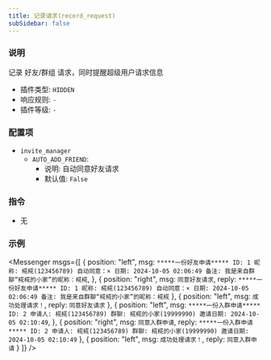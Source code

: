 ```yaml
---
title: 记录请求(record_request)
subSidebar: false
---
```



### 说明

记录 好友/群组 请求，同时提醒超级用户请求信息

- 插件类型: `HIDDEN`
- 响应规则: `-`
- 插件等级: `-`

### 配置项

- `invite_manager`
  - `AUTO_ADD_FRIEND`:
    - 说明: 自动同意好友请求
    - 默认值: `False`

### 指令

- 无

### 示例

<Messenger
  msgs={[
    {
      position: "left",
      msg: `*****一份好友申请*****
ID: 1
昵称: 椛椛(123456789)
自动同意：×
日期: 2024-10-05 02:06:49
备注: 我是来自群聊“椛椛的小家”的昵称：椛椛`,
    },
    {
      position: "right",
      msg: `同意好友请求`,
      reply: `*****一份好友申请*****
ID: 1
昵称: 椛椛(123456789)
自动同意：×
日期: 2024-10-05 02:06:49
备注: 我是来自群聊“椛椛的小家”的昵称：椛椛`
    },
    {
      position: "left",
      msg: `成功处理请求！`,
      reply: `同意好友请求`
    },
    {
      position: "left",
      msg: `*****一份入群申请*****
ID: 2
申请人: 椛椛(123456789)
群聊: 椛椛的小家(19999990)
邀请日期: 2024-10-05 02:10:49`,
    },
    {
      position: "right",
      msg: `同意入群申请`,
      reply: `*****一份入群申请*****
ID: 2
申请人: 椛椛(123456789)
群聊: 椛椛的小家(19999990)
邀请日期: 2024-10-05 02:10:49` 
    },
    {
      position: "left",
      msg: `成功处理请求！`,
      reply: `同意入群申请` 
    }
  ]}
/>
